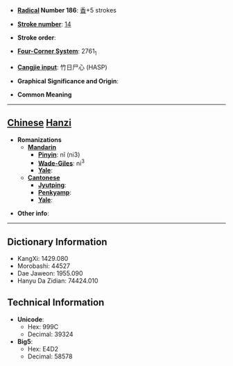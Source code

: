* '''[[Wiktionary:Chinese radical index| Radical]] Number 186''': [[Wiktionary:Chinese radical index 香|香]]+5 strokes

* '''[[Wiktionary:Chinese total strokes index|Stroke number]]''': [[Wiktionary:Chinese total strokes index 14|14]]

* '''Stroke order''': 

* '''[[Wiktionary:Chinese four corner index|Four-Corner System]]''': 2761<sub>1</sub>

* '''[[Wiktionary:Chinese Cangjie index|Cangjie input]]''': 竹日尸心 (HASP)

* '''Graphical Significance and Origin''': 

* '''Common Meaning'''

----

== [[Chinese]] [[Hanzi]] ==

* '''Romanizations'''
** '''[[Mandarin]]'''
*** '''[[Pinyin]]''': nǐ (ni3)
*** '''[[Wade-Giles]]''': ni<sup>3</sup>
*** '''[[Yale]]''': 
** '''[[Cantonese]]'''
*** '''[[Jyutping]]''':
*** '''[[Penkyamp]]''': 
*** '''[[Yale]]''': 

* '''Other info''': 

----

== Dictionary Information ==

* KangXi: 1429.080
* Morobashi: 44527
* Dae Jaweon: 1955.090
* Hanyu Da Zidian: 74424.010

== Technical Information ==

* '''Unicode''':
** Hex: 999C
** Decimal: 39324
* '''Big5''':
** Hex: E4D2
** Decimal: 58578
